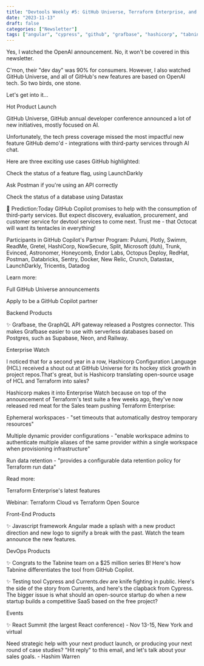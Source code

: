 ```yaml
---
title: "Devtools Weekly #5: GitHub Universe, Terraform Enterprise, and a testing tool knife fight"
date: "2023-11-13"
draft: false
categories: ["Newsletter"]
tags: ["angular", "cypress", "github", "grafbase", "hashicorp", "tabnine", "terraform"]
---
```


Yes, I watched the OpenAI announcement. No, it won't be covered in this newsletter. 



C'mon, their "dev day" was 90% for consumers. However, I also watched GitHub Universe, and all of GitHub's new features are based on OpenAI tech. So two birds, one stone.



Let's get into it...



Hot Product Launch



GitHub Universe, GitHub annual developer conference announced a lot of new initiatives, mostly focused on AI. 



Unfortunately, the tech press coverage missed the most impactful new feature GitHub demo'd - integrations with third-party services through AI chat.



Here are three exciting use cases GitHub highlighted:




Check the status of a feature flag, using LaunchDarkly



Ask Postman if you're using an API correctly



Check the status of a database using Datastax




🔮 Prediction:Today GitHub Copilot promises to help with the consumption of third-party services. But expect discovery, evaluation, procurement, and customer service for devtool services to come next. Trust me - that Octocat will want its tentacles in everything!



Participants in GitHub Copilot's Partner Program: Pulumi, Plotly, Swimm, ReadMe, Gretel, HashiCorp, NowSecure, Split, Microsoft (duh), Trunk, Evinced, Astronomer, Honeycomb, Endor Labs, Octopus Deploy, RedHat, Postman, Databricks, Sentry, Docker, New Relic, Crunch, Datastax, LaunchDarkly, Tricentis, Datadog 



Learn more:




Full GitHub Universe announcements



Apply to be a GitHub Copilot partner








Backend Products



✨  Grafbase, the GraphQL API gateway released a Postgres connector. This makes Grafbase easier to use with serverless databases based on Postgres, such as Supabase, Neon, and Railway.



Enterprise Watch



I noticed that for a second year in a row, Hashicorp Configuration Language (HCL) received a shout out at GitHub Universe for its hockey stick growth in project repos.That's great, but is Hashicorp translating open-source usage of HCL and Terraform into sales?



Hashicorp makes it into Enterprise Watch because on top of the announcement of Terraform's test suite a few weeks ago, they've now released red meat for the Sales team pushing Terraform Enterprise:




Ephemeral workspaces - "set timeouts that automatically destroy temporary resources"



Multiple dynamic provider configurations - "enable workspace admins to authenticate multiple aliases of the same provider within a single workspace when provisioning infrastructure"



Run data retention - "provides a configurable data retention policy for Terraform run data"




Read more:




Terraform Enterprise's latest features



Webinar: Terraform Cloud vs Terraform Open Source




Front-End Products



✨ Javascript framework Angular made a splash with a new product direction and new logo to signify a break with the past. Watch the team announce the new features.



DevOps Products



✨ Congrats to the Tabnine team on a $25 million series B! Here's how Tabnine differentiates the tool from GitHub Copilot.



✨ Testing tool Cypress and Currents.dev are knife fighting in public. Here's the side of the story from Currents, and here's the clapback from Cypress. The bigger issue is what should an open-source startup do when a new startup builds a competitive SaaS based on the free project?



Events



✨ React Summit (the largest React conference) - Nov 13-15, New York and virtual



Need strategic help with your next product launch, or producing your next round of case studies? "Hit reply" to this email, and let's talk about your sales goals. - Hashim Warren